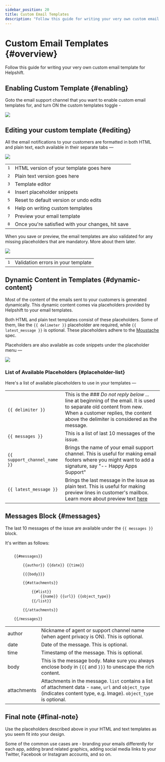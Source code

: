 ```yaml
---
sidebar_position: 20
title: Custom Email Templates
description: "Follow this guide for writing your very own custom email template for Helpshift."
---
```






# Custom Email Templates {#overview}

<Intro>

Follow this guide for writing your very own custom email template for Helpshift.


</Intro>


## Enabling Custom Template {#enabling}

Goto the email support channel that you want to enable custom email
templates for, and turn ON the custom templates toggle -

<Image src="/static/books/email-support/enable-custom-template.png"  width="full" /> 

## Editing your custom template {#editing}

All the email notifications to your customers are formatted in both HTML
and plain text, each available in their separate tabs &mdash;

<Image src="/static/books/email-support/custom-template-html.png"  width="full" /> 

<div className=" compact">


| | |
|--|--|
|<kbd>1</kbd>| HTML version of your template goes here |
|<kbd>2</kbd>| Plain text version goes here |
|<kbd>3</kbd>| Template editor |
|<kbd>4</kbd>| Insert placeholder snippets |
|<kbd>5</kbd>| Reset to default version or undo edits |
|<kbd>6</kbd>| Help on writing custom templates |
|<kbd>7</kbd>| Preview your email template |
|<kbd>8</kbd>| Once you're satisfied with your changes, hit save |

</div>

When you save or preview, the email templates are also validated for any
missing placeholders that are mandatory. More about them later.

<Image src="/static/books/email-support/template-errors.png"  width="full" /> 

<div className=" compact">


| | |
|--|--|
|<kbd>1</kbd>| Validation errors in your template |

</div>

## Dynamic Content in Templates {#dynamic-content}

Most of the content of the emails sent to your customers is generated
dynamically. This dynamic content comes via placeholders provided by
Helpshift to your email templates.

Both HTML and plain text templates consist of these placeholders.
Some of them, like the `{{ delimeter }}` placeholder are required, while
`{{ latest_message }}` is optional. These placeholders adhere to the
[Moustache](https://mustache.github.io/mustache.5.html) spec.

Placeholders are also available as code snippets under the placeholder
menu &mdash;

<Image src="/static/books/email-support/placeholder-dropdown.png"  width="full" /> 

### List of Available Placeholders {#placeholder-list}

Here's a list of available placeholders to use in your templates &mdash;

<div className=" text-sm">





| | |
|--|--|
|<code>{{ delimiter }}</code>| This is the _### Do not reply below ..._ line at beginning of the email. It is used to separate old content from new. When a customer replies, the content above the delimiter is considered as the message.|
|<code>{{ messages }}</code>| This is a list of last 10 messages of the issue.|
|<code>{{ support_channel_name }}</code>| Brings the name of your email support channel. This is useful for making email footers where you might want to add a signature, say "-- Happy Apps Support"|
|<code>{{ latest_message }}</code>| Brings the last message in the issue as plain text. This is useful for making preview lines in customer's mailbox. Learn more about preview text [here](https://litmus.com/blog/the-ultimate-guide-to-preview-text-support)|



</div>

## Messages Block {#messages}

The last 10 messages of the issue are available under the `{{ messages }}`
block.


It's written as follows:



```txt

    {{#messages}}

        {{author}} {{date}} {{time}}

        {{{body}}}

        {{#attachments}}

            {{#list}}
                {{name}} {{url}} {{object_type}}
            {{/list}}

        {{/attachments}}

    {{/messages}}

```

<div className="text-sm ">


| | |
|--|--|
|author| Nickname of agent or support channel name (when agent privacy is ON). This is optional.|
|date| Date of the message. This is optional.|
|time| Timestamp of the message. This is optional.|
|body| This is the message body. Make sure you always enclose body in <code>{{{</code> and <code>}}}</code> to unescape the rich content.|
|attachments| Attachments in the message. <code>list</code> contains a list of attachment data - <code>name</code>, <code>url</code> and <code>object_type</code> (indicates content type, e.g. Image). <code>object_type</code> is optional.|

</div>



## Final note {#final-note}

Use the placeholders described above in your HTML and text templates as
you seem fit into your design.

Some of the common use cases are - branding your emails differently for
each app, adding brand related graphics, adding social media links to
your Twitter, Facebook or Instagram accounts, and so on.
